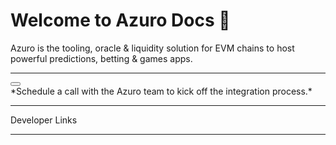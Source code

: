
# Welcome to Azuro Docs 📘
Azuro is the tooling, oracle & liquidity solution for EVM chains to host powerful predictions, betting & games apps.

<div className="grid lg:grid-cols-3 gap-3 mt-8">
  <Card
    title="What is Azuro"
    text="Learn about the core concepts of the Azuro Protocol, Liquidity Pools, Predictions and more"
    to="/concepts/overview"
  />
  <Card
    title="Integrate with Azuro"
    text="Learn how to integrate Azuro with your project: whether it’s an app or a blockchain, you can use Azuro as a bridge between real-world and on-chain data."
    to="/hub"
  />
  <Card
    title="The Azuro smart contracts"
    text="Learn about the architecture of the Azuro Protocol smart contracts through guided examples"
    to="/contracts/overview"
  />
</div>

---

<div className="px-50">
  <Button
    toTab="https://calendly.com/azuro_team/30min"
    title="Start integration"
  />
</div>
*Schedule a call with the Azuro team to kick off the integration process.*

---

<div className="text-2xl font-semibold">Developer Links</div>

<div className="grid lg:grid-cols-2 gap-3 mt-5">
  <div className="space-y-3">
    <Card
      contentIcon="/images/svg/github.svg"
      text="Smart Contracts"
      toTab="https://github.com/Azuro-protocol/Azuro-v2-public"
    />
    <Card
      contentIcon="/images/svg/github.svg"
      text="Liquidity Tree"
      toTab="https://github.com/Azuro-protocol/LiquidityTree"
    />
    <Card
      contentIcon="/images/svg/github.svg"
      text="Access"
      toTab="https://github.com/Azuro-protocol/Access"
    />
  </div>
  <div className="space-y-3">
    <Card
      contentIcon="/images/svg/npm.svg"
      text="@azuro-org/sdk"
      toTab="https://www.npmjs.com/package/@azuro-org/sdk"
    />
    <Card
      contentIcon="/images/svg/npm.svg"
      text="@azuro-org/dictionaries"
      toTab="https://www.npmjs.com/package/@azuro-org/dictionaries"
    />
    <Card
      contentIcon="/images/svg/npm.svg"
      text="@azuro-org/toolkit"
      toTab="https://www.npmjs.com/package/@azuro-org/toolkit"
    />
  </div>
</div>

---

<div className="grid lg:grid-cols-3 gap-3">
  <Card
    contentIcon="/images/svg/discord.svg"
    title="Discord"
    text="Join our Developer Community"
    toTab="https://discord.gg/azuro"
  />
  <Card
    contentIcon="/images/svg/capitol.svg"
    title="Forum"
    text="Discuss governance and more"
    toTab="https://gov.azuro.org/"
  />
  <Card
    contentIcon="/images/svg/github.svg"
    title="GitHub"
    text="View all Azuro repositories"
    toTab="https://github.com/Azuro-protocol"
  />
</div>
